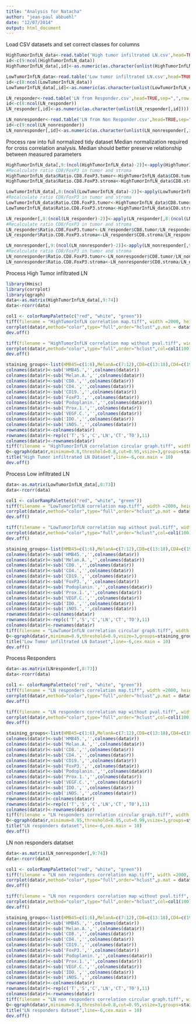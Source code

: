 ```yaml
---
title: "Analysis for Natacha"
author: "jean-paul abbuehl"
date: "12/07/2014"
output: html_document
---
```


Load CSV datasets and set correct classes for columns
```r
HighTumorInfLN_data<-read.table('High tumor infiltrated LN.csv',head=TRUE,sep=",",row.names=NULL,stringsAsFactors = FALSE)
id<-c(9:ncol(HighTumorInfLN_data))
HighTumorInfLN_data[,id]<-as.numeric(as.character(unlist(HighTumorInfLN_data[,id])))

LowTumorInfLN_data<-read.table('Low tumor infiltrated LN.csv',head=TRUE,sep=",",row.names=NULL,stringsAsFactors = FALSE)
id<-c(8:ncol(LowTumorInfLN_data))
LowTumorInfLN_data[,id]<-as.numeric(as.character(unlist(LowTumorInfLN_data[,id])))

LN_responder<-read.table('LN from Responder.csv',head=TRUE,sep=",",row.names=NULL,stringsAsFactors = FALSE)
id<-c(8:ncol(LN_responder))
LN_responder[,id]<-as.numeric(as.character(unlist(LN_responder[,id])))

LN_nonresponder<-read.table('LN from Non Responder.csv',head=TRUE,sep=",",row.names=NULL,stringsAsFactors = FALSE)
id<-c(9:ncol(LN_nonresponder))
LN_nonresponder[,id]<-as.numeric(as.character(unlist(LN_nonresponder[,id])))
```

Process raw into full normalized tidy dataset
Median normalization required for cross correlation analysis. Median should better preserve relationship between measured parameters
```r
HighTumorInfLN_data[,9:(ncol(HighTumorInfLN_data)-2)]<-apply(HighTumorInfLN_data[,9:(ncol(HighTumorInfLN_data)-2)],2,function(x){x-median(x,na.rm=TRUE)})
#Recalculate ratio CD8/FoxP3 in tumor and stroma
HighTumorInfLN_data$Ratio.CD8.FoxP3.tumor<-HighTumorInfLN_data$CD8.tumor/HighTumorInfLN_data$FoxP3.tumor
HighTumorInfLN_data$Ratio.CD8.FoxP3.stroma<-HighTumorInfLN_data$CD8.stroma/HighTumorInfLN_data$FoxP3.stroma

LowTumorInfLN_data[,8:(ncol(LowTumorInfLN_data)-2)]<-apply(LowTumorInfLN_data[,8:(ncol(LowTumorInfLN_data)-2)],2,function(x){x-median(x,na.rm=TRUE)})
#Recalculate ratio CD8/FoxP3 in tumor and stroma
LowTumorInfLN_data$Ratio.CD8.FoxP3.tumor<-HighTumorInfLN_data$CD8.tumor/HighTumorInfLN_data$FoxP3.tumor
LowTumorInfLN_data$Ratio.CD8.FoxP3.stroma<-HighTumorInfLN_data$CD8.stroma/HighTumorInfLN_data$FoxP3.stroma

LN_responder[,8:(ncol(LN_responder)-2)]<-apply(LN_responder[,8:(ncol(LN_responder)-2)],2,function(x){x-median(x,na.rm=TRUE)})
#Recalculate ratio CD8/FoxP3 in tumor and stroma
LN_responder$Ratio.CD8.FoxP3.tumor<-LN_responder$CD8.tumor/LN_responder$FoxP3.tumor
LN_responder$Ratio.CD8.FoxP3.stroma<-LN_responder$CD8.stroma/LN_responder$FoxP3.stroma

LN_nonresponder[,9:(ncol(LN_nonresponder)-2)]<-apply(LN_nonresponder[,9:(ncol(LN_nonresponder)-2)],2,function(x){x-median(x,na.rm=TRUE)})
#Recalculate ratio CD8/FoxP3 in tumor and stroma
LN_nonresponder$Ratio.CD8.FoxP3.tumor<-LN_nonresponder$CD8.tumor/LN_nonresponder$FoxP3.tumor
LN_nonresponder$Ratio.CD8.FoxP3.stroma<-LN_nonresponder$CD8.stroma/LN_nonresponder$FoxP3.stroma
```

Process High Tumor infiltrated LN
```r
library(Hmisc)
library(corrplot)
library(qgraph)
data<-as.matrix(HighTumorInfLN_data[,9:74])
data<-rcorr(data)

col1 <- colorRampPalette(c("red", "white", "green"))
tiff(filename = "HighTumorInfLN correlation map.tiff", width =2000, height = 2000,units = "px", pointsize = 12, bg = "white", res = NA)
corrplot(data$r,method="color",type="full",order="hclust",p.mat = data$P, insig = "blank",col=col1(100),tl.col = "black",addgrid.col = "gray50",diag=FALSE,tl.cex=1, cl.pos = "b",cl.cex=3,cl.offset=0.1,sig.level = 0.1)
dev.off()

tiff(filename = "HighTumorInfLN correlation map without pval.tiff", width =2000, height = 2000,units = "px", pointsize = 12, bg = "white", res = NA)
corrplot(data$r,method="color",type="full",order="hclust",col=col1(100),tl.col = "black",addgrid.col = "gray50",diag=FALSE,tl.cex=1, cl.pos = "b",cl.cex=3,cl.offset=0.1)
dev.off()

staining_groups<-list(HMB45=c(1:6),MelanA=c(7:12),CD8=c(13:18),CD4=c(19:24),CD19=c(25:30),FoxP3=c(31:36),Podoplanin=c(37:42),Prox1=c(43:48),VEGFc=c(49:54),IDO=c(55:60),iNOS=c(61:66))
colnames(data$r)<-sub('HMB45.','',colnames(data$r))
colnames(data$r)<-sub('Melan.A.','',colnames(data$r))
colnames(data$r)<-sub('CD8.','',colnames(data$r))
colnames(data$r)<-sub('CD4.','',colnames(data$r))
colnames(data$r)<-sub('CD19.','',colnames(data$r))
colnames(data$r)<-sub('FoxP3.','',colnames(data$r))
colnames(data$r)<-sub('Podoplanin.','',colnames(data$r))
colnames(data$r)<-sub('Prox.1.','',colnames(data$r))
colnames(data$r)<-sub('VEGF.C.','',colnames(data$r))
colnames(data$r)<-sub('IDO.','',colnames(data$r))
colnames(data$r)<-sub('iNOS.','',colnames(data$r))
rownames(data$r)<-colnames(data$r)
rownames(data$r)<-rep(c('T','S','C','LN','CT','TO'),11)
colnames(data$r)<-rownames(data$r)
tiff(filename = "HighTumorInfLN correlation circular graph.tiff", width =3000, height = 2000,units = "px", pointsize = 12, bg = "white", res = NA)
Q<-qgraph(data$r,minimum=0.8,threshold=0.8,cut=0.95,vsize=3,groups=staining_groups,legend.cex=3,edge.width=.5)
title("High Tumor infiltrated LN Dataset",line=-6,cex.main = 10)
dev.off()
```

Process Low infiltrated LN
```r
data<-as.matrix(LowTumorInfLN_data[,8:73])
data<-rcorr(data)

col1 <- colorRampPalette(c("red", "white", "green"))
tiff(filename = "LowTumorInfLN correlation map.tiff", width =2000, height = 2000,units = "px", pointsize = 12, bg = "white", res = NA)
corrplot(data$r,method="color",type="full",order="hclust",p.mat = data$P, insig = "blank",col=col1(100),tl.col = "black",addgrid.col = "gray50",diag=FALSE,tl.cex=1, cl.pos = "b",cl.cex=3,cl.offset=0.1,sig.level = 0.1)
dev.off()

tiff(filename = "LowTumorInfLN correlation map without pval.tiff", width =2000, height = 2000,units = "px", pointsize = 12, bg = "white", res = NA)
corrplot(data$r,method="color",type="full",order="hclust",col=col1(100),tl.col = "black",addgrid.col = "gray50",diag=FALSE,tl.cex=1, cl.pos = "b",cl.cex=3,cl.offset=0.1)
dev.off()

staining_groups<-list(HMB45=c(1:6),MelanA=c(7:12),CD8=c(13:18),CD4=c(19:24),CD19=c(25:30),FoxP3=c(31:36),Podoplanin=c(37:42),Prox1=c(43:48),VEGFc=c(49:54),IDO=c(55:60),iNOS=c(61:66))
colnames(data$r)<-sub('HMB45.','',colnames(data$r))
colnames(data$r)<-sub('Melan.A.','',colnames(data$r))
colnames(data$r)<-sub('CD8.','',colnames(data$r))
colnames(data$r)<-sub('CD4.','',colnames(data$r))
colnames(data$r)<-sub('CD19.','',colnames(data$r))
colnames(data$r)<-sub('FoxP3.','',colnames(data$r))
colnames(data$r)<-sub('Podoplanin.','',colnames(data$r))
colnames(data$r)<-sub('Prox.1.','',colnames(data$r))
colnames(data$r)<-sub('VEGF.C.','',colnames(data$r))
colnames(data$r)<-sub('IDO.','',colnames(data$r))
colnames(data$r)<-sub('iNOS.','',colnames(data$r))
rownames(data$r)<-colnames(data$r)
rownames(data$r)<-rep(c('T','S','C','LN','CT','TO'),11)
colnames(data$r)<-rownames(data$r)
tiff(filename = "LowTumorInfLN correlation circular graph.tiff", width =3000, height = 2000,units = "px", pointsize = 12, bg = "white", res = NA)
Q<-qgraph(data$r,minimum=0.9,threshold=0.9,vsize=3,groups=staining_groups,legend.cex=3)
title("Low Tumor infiltrated LN Dataset",line=-6,cex.main = 10)
dev.off()
```

Process Responders
```r
data<-as.matrix(LNresponder[,8:73])
data<-rcorr(data)

col1 <- colorRampPalette(c("red", "white", "green"))
tiff(filename = "LN responders correlation map.tiff", width =2000, height = 2000,units = "px", pointsize = 12, bg = "white", res = NA)
corrplot(data$r,method="color",type="full",order="hclust",p.mat = data$P, insig = "blank",col=col1(100),tl.col = "black",addgrid.col = "gray50",diag=FALSE,tl.cex=1, cl.pos = "b",cl.cex=3,cl.offset=0.1,sig.level = 0.1)
dev.off()

tiff(filename = "LN responders correlation map without pval.tiff", width =2000, height = 2000,units = "px", pointsize = 12, bg = "white", res = NA)
corrplot(data$r,method="color",type="full",order="hclust",col=col1(100),tl.col = "black",addgrid.col = "gray50",diag=FALSE,tl.cex=1, cl.pos = "b",cl.cex=3,cl.offset=0.1)
dev.off()

staining_groups<-list(HMB45=c(1:6),MelanA=c(7:12),CD8=c(13:18),CD4=c(19:24),CD19=c(25:30),FoxP3=c(31:36),Podoplanin=c(37:42),Prox1=c(43:48),VEGFc=c(49:54),IDO=c(55:60),iNOS=c(61:66))
colnames(data$r)<-sub('HMB45.','',colnames(data$r))
colnames(data$r)<-sub('Melan.A.','',colnames(data$r))
colnames(data$r)<-sub('CD8.','',colnames(data$r))
colnames(data$r)<-sub('CD4.','',colnames(data$r))
colnames(data$r)<-sub('CD19.','',colnames(data$r))
colnames(data$r)<-sub('FoxP3.','',colnames(data$r))
colnames(data$r)<-sub('Podoplanin.','',colnames(data$r))
colnames(data$r)<-sub('Prox.1.','',colnames(data$r))
colnames(data$r)<-sub('VEGF.C.','',colnames(data$r))
colnames(data$r)<-sub('IDO.','',colnames(data$r))
colnames(data$r)<-sub('iNOS.','',colnames(data$r))
rownames(data$r)<-colnames(data$r)
rownames(data$r)<-rep(c('T','S','C','LN','CT','TO'),11)
colnames(data$r)<-rownames(data$r)
tiff(filename = "LN responders correlation circular graph.tiff", width =3000, height = 2000,units = "px", pointsize = 12, bg = "white", res = NA)
Q<-qgraph(data$r,minimum=0.95,threshold=0.95,cut=0.99,vsize=3,groups=staining_groups,legend.cex=3,edge.width=.5)
title("LN responders dataset",line=-6,cex.main = 10)
dev.off()
```


LN non responders datatset
```r
data<-as.matrix(LN_nonresponder[,9:74])
data<-rcorr(data)

col1 <- colorRampPalette(c("red", "white", "green"))
tiff(filename = "LN non responders correlation map.tiff", width =2000, height = 2000,units = "px", pointsize = 12, bg = "white", res = NA)
corrplot(data$r,method="color",type="full",order="hclust",p.mat = data$P, insig = "blank",col=col1(100),tl.col = "black",addgrid.col = "gray50",diag=FALSE,tl.cex=1, cl.pos = "b",cl.cex=3,cl.offset=0.1,sig.level = 0.1)
dev.off()

tiff(filename = "LN non responders correlation map without pval.tiff", width =2000, height = 2000,units = "px", pointsize = 12, bg = "white", res = NA)
corrplot(data$r,method="color",type="full",order="hclust",col=col1(100),tl.col = "black",addgrid.col = "gray50",diag=FALSE,tl.cex=1, cl.pos = "b",cl.cex=3,cl.offset=0.1)
dev.off()

staining_groups<-list(HMB45=c(1:6),MelanA=c(7:12),CD8=c(13:18),CD4=c(19:24),CD19=c(25:30),FoxP3=c(31:36),Podoplanin=c(37:42),Prox1=c(43:48),VEGFc=c(49:54),IDO=c(55:60),iNOS=c(61:66))
colnames(data$r)<-sub('HMB45.','',colnames(data$r))
colnames(data$r)<-sub('Melan.A.','',colnames(data$r))
colnames(data$r)<-sub('CD8.','',colnames(data$r))
colnames(data$r)<-sub('CD4.','',colnames(data$r))
colnames(data$r)<-sub('CD19.','',colnames(data$r))
colnames(data$r)<-sub('FoxP3.','',colnames(data$r))
colnames(data$r)<-sub('Podoplanin.','',colnames(data$r))
colnames(data$r)<-sub('Prox.1.','',colnames(data$r))
colnames(data$r)<-sub('VEGF.C.','',colnames(data$r))
colnames(data$r)<-sub('IDO.','',colnames(data$r))
colnames(data$r)<-sub('iNOS.','',colnames(data$r))
rownames(data$r)<-colnames(data$r)
rownames(data$r)<-rep(c('T','S','C','LN','CT','TO'),11)
colnames(data$r)<-rownames(data$r)
tiff(filename = "LN non responders correlation circular graph.tiff", width =3000, height = 2000,units = "px", pointsize = 12, bg = "white", res = NA)
Q<-qgraph(data$r,minimum=0.8,threshold=0.8,cut=0.95,vsize=3,groups=staining_groups,legend.cex=3,edge.width=.5)
title("LN responders dataset",line=-6,cex.main = 10)
dev.off()
```